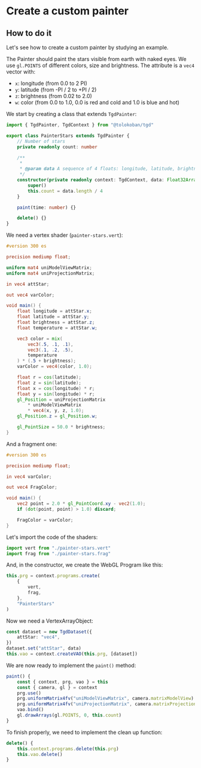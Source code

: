 
# Create a custom painter

<Demo />

## How to do it

Let's see how to create a custom painter by studying an example.

The Painter should paint the stars visible from earth with naked eyes. We use
`gl.POINTS` of different colors, size and brightness. The attribute is a `vec4`
vector with:

-   `x`: longitude (from 0.0 to 2 PI)
-   `y`: latitude (from -PI / 2 to +PI / 2)
-   `z`: brightness (from 0.02 to 2.0)
-   `w`: color (from 0.0 to 1.0, 0.0 is red and cold and 1.0 is blue and hot)

We start by creating a class that extends `TgdPainter`:

```ts showLineNumbers
import { TgdPainter, TgdContext } from "@tolokoban/tgd"

export class PainterStars extends TgdPainter {
    // Number of stars
    private readonly count: number

    /**
     *
     * @param data A sequence of 4 floats: longitude, latitude, brightness and color.
     */
    constructor(private readonly context: TgdContext, data: Float32Array) {
        super()
        this.count = data.length / 4
    }

    paint(time: number) {}

    delete() {}
}
```

We need a vertex shader (`painter-stars.vert`):

```glsl
#version 300 es

precision mediump float;

uniform mat4 uniModelViewMatrix;
uniform mat4 uniProjectionMatrix;

in vec4 attStar;

out vec4 varColor;

void main() {
    float longitude = attStar.x;
    float latitude = attStar.y;
    float brightness = attStar.z;
    float temperature = attStar.w;

    vec3 color = mix(
        vec3(.5, .1, .1),
        vec3(.1, .2, .5),
        temperature
    ) * (.5 + brightness);
    varColor = vec4(color, 1.0);

    float r = cos(latitude);
    float z = sin(latitude);
    float x = cos(longitude) * r;
    float y = sin(longitude) * r;
    gl_Position = uniProjectionMatrix
        * uniModelViewMatrix
        * vec4(x, y, z, 1.0);
    gl_Position.z = gl_Position.w;

    gl_PointSize = 50.0 * brightness;
}
```

And a fragment one:

```glsl
#version 300 es

precision mediump float;

in vec4 varColor;

out vec4 FragColor;

void main() {
    vec2 point = 2.0 * gl_PointCoord.xy - vec2(1.0);
    if (dot(point, point) > 1.0) discard;

    FragColor = varColor;
}
```

Let's import the code of the shaders:

```ts
import vert from "./painter-stars.vert"
import frag from "./painter-stars.frag"
```

And, in the constructor, we create the WebGL Program like this:

```ts
this.prg = context.programs.create(
    {
        vert,
        frag,
    },
    "PainterStars"
)
```

Now we need a VertexArrayObject:

```ts
const dataset = new TgdDataset({
    attStar: "vec4",
})
dataset.set("attStar", data)
this.vao = context.createVAO(this.prg, [dataset])
```

We are now ready to implement the `paint()` method:

```ts
paint() {
    const { context, prg, vao } = this
    const { camera, gl } = context
    prg.use()
    prg.uniformMatrix4fv("uniModelViewMatrix", camera.matrixModelView)
    prg.uniformMatrix4fv("uniProjectionMatrix", camera.matrixProjection)
    vao.bind()
    gl.drawArrays(gl.POINTS, 0, this.count)
}
```

To finish properly, we need to implement the clean up function:

```ts
delete() {
    this.context.programs.delete(this.prg)
    this.vao.delete()
}
```
